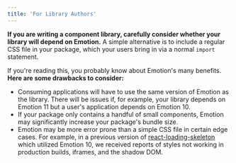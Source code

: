 ```yaml
---
title: 'For Library Authors'
---
```


**If you are writing a component library, carefully consider whether your library will depend on Emotion.** A simple alternative is to include a regular CSS file in your package, which your users bring in via a normal `import` statement.

If you're reading this, you probably know about Emotion's many benefits. **Here are some drawbacks to consider:**

- Consuming applications will have to use the same version of Emotion as the library. There will be issues if, for example, your library depends on Emotion 11 but a user's application depends on Emotion 10.
- If your package only contains a handful of small components, Emotion may significantly increase your package's bundle size.
- Emotion may be more error prone than a simple CSS file in certain edge cases. For example, in a previous version of [react-loading-skeleton](https://github.com/dvtng/react-loading-skeleton) which utilized Emotion 10, we received reports of styles not working in production builds, iframes, and the shadow DOM.
